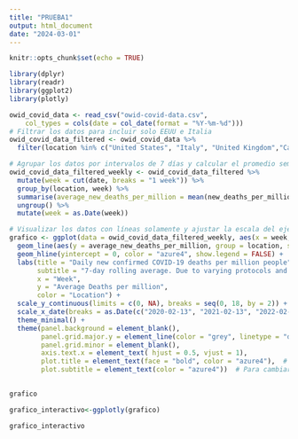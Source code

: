 ```yaml
---
title: "PRUEBA1"
output: html_document
date: "2024-03-01"
---
```


```r
knitr::opts_chunk$set(echo = TRUE)
```


```r
library(dplyr)
library(readr)
library(ggplot2)
library(plotly)

owid_covid_data <- read_csv("owid-covid-data.csv", 
    col_types = cols(date = col_date(format = "%Y-%m-%d")))
# Filtrar los datos para incluir solo EEUU e Italia
owid_covid_data_filtered <- owid_covid_data %>%
  filter(location %in% c("United States", "Italy", "United Kingdom","Canada","Japan","Spain", "Germany", "France"))

# Agrupar los datos por intervalos de 7 días y calcular el promedio semanal de nuevas muertes confirmadas por millón de personas para cada país
owid_covid_data_filtered_weekly <- owid_covid_data_filtered %>%
  mutate(week = cut(date, breaks = "1 week")) %>%
  group_by(location, week) %>%
  summarise(average_new_deaths_per_million = mean(new_deaths_per_million, na.rm = TRUE)) %>%
  ungroup() %>%
  mutate(week = as.Date(week))

# Visualizar los datos con líneas solamente y ajustar la escala del eje y
grafico <- ggplot(data = owid_covid_data_filtered_weekly, aes(x = week, y = average_new_deaths_per_million, color = location)) +
  geom_line(aes(y = average_new_deaths_per_million, group = location, show.legend = FALSE)) +
  geom_hline(yintercept = 0, color = "azure4", show.legend = FALSE) +
  labs(title = "Daily new confirmed COVID-19 deaths per million people",
       subtitle = "7-day rolling average. Due to varying protocols and challenges in the attribution of the cause of death, the number of confirmed deaths may not accurately represent the true number of deaths caused by COVID-19.",
       x = "Week",
       y = "Average Deaths per million",
       color = "Location") +
  scale_y_continuous(limits = c(0, NA), breaks = seq(0, 18, by = 2)) +
  scale_x_date(breaks = as.Date(c("2020-02-13", "2021-02-13", "2022-02-13", "2023-02-13", "2024-02-28")), date_labels = "%b %d, %Y", limits = c(as.Date("2020-02-12"), as.Date("2024-02-28"))) +
  theme_minimal() +
  theme(panel.background = element_blank(),
        panel.grid.major.y = element_line(color = "grey", linetype = "dashed"),
        panel.grid.minor = element_blank(),
        axis.text.x = element_text( hjust = 0.5, vjust = 1),
        plot.title = element_text(face = "bold", color = "azure4"),  # Para hacer el título en negrita
        plot.subtitle = element_text(color = "azure4"))  # Para cambiar el color del subtítulo)
  

grafico

grafico_interactivo<-ggplotly(grafico)

grafico_interactivo

```


